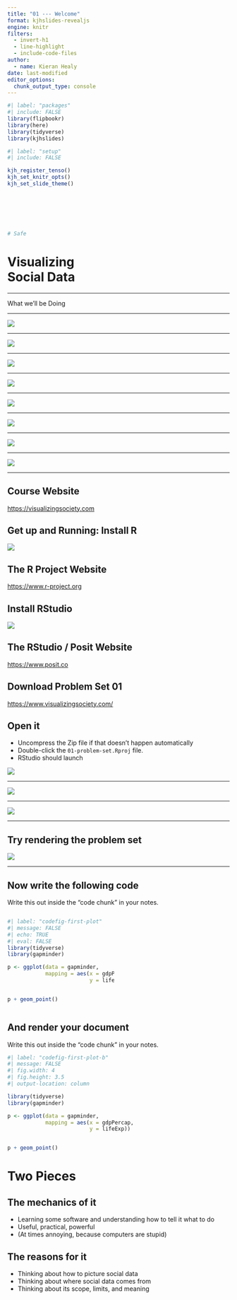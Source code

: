 ```yaml
---
title: "01 --- Welcome"
format: kjhslides-revealjs
engine: knitr
filters:
  - invert-h1
  - line-highlight
  - include-code-files
author:
  - name: Kieran Healy
date: last-modified
editor_options: 
  chunk_output_type: console
---
```


```r
#| label: "packages"
#| include: FALSE
library(flipbookr)
library(here)
library(tidyverse)
library(kjhslides)
```


```r
#| label: "setup"
#| include: FALSE

kjh_register_tenso()
kjh_set_knitr_opts()
kjh_set_slide_theme()







# Safe
```



# [Visualizing]{.fg-yellow}<br /> [Social Data]{.fg-lblue}

---

:::{.huge}
[What we'll be Doing]{.fg-lblue}  
:::

---

![](img/01_workhorse_histogram.png)

---

![](img/01_excess_deaths_by_cause_annotated.png)

___

![](img/01_network_exchange_graph.png)

---

![](img/01_france_blackposter_100-01.png)

---

![](img/01_okboomer2_composite_poster-200-01.png)

---

![](img/01_drainage_composite.png)

---

![](img/01_manhattan_heights_po_compressed.png)

---

![](img/01_manhattan_heights_po_detail_1.png)

---

## Course Website

:::{.center .large}
[https://visualizingsociety.com](https://visualizingsociety.com)  
:::


## Get up and Running: Install R

![](img/01_rlogo.png)


## The R Project Website

:::{.center .large}
[https://www.r-project.org](https://www.r-project.org)
:::

## Install RStudio

![](img/01_rstudio_logo.png)


## The RStudio / Posit Website

:::{.center .large}
 [https://www.posit.co](https://www.posit.co)
:::

## Download Problem Set 01

:::{.center .large}
 [https://www.visualizingsociety.com/](https://www.visualizingsociety.com/)
:::


## Open it

- Uncompress the Zip file if that doesn't happen automatically
- Double-click the `01-problem-set.Rproj` file. 
- RStudio should launch

![](img/01_up_and_running_00.png)

---

![](img/01_up_and_running_01.png)

---

![](img/01_up_and_running_02.png)

---

## Try [rendering]{.fg-yellow} the problem set

![](img/01_up_and_running_03.png) 

---

## Now write the following code

Write this out inside the "code chunk" in your notes.

:::: {.columns}
::: {.column width="50%"}



```r
#| label: "codefig-first-plot"
#| message: FALSE
#| echo: TRUE
#| eval: FALSE
library(tidyverse)
library(gapminder)

p <- ggplot(data = gapminder, 
            mapping = aes(x = gdpPercap, 
                          y = lifeExp))  


p + geom_point()
```

:::

::: {.column width="50%" .right}
  
:::
::::

## And render your document

Write this out inside the "code chunk" in your notes.

```r
#| label: "codefig-first-plot-b"
#| message: FALSE
#| fig.width: 4
#| fig.height: 3.5
#| output-location: column

library(tidyverse)
library(gapminder)

p <- ggplot(data = gapminder, 
            mapping = aes(x = gdpPercap, 
                          y = lifeExp))  


p + geom_point()
```

# Two Pieces

## The [mechanics]{.fg-yellow} of it

::: {.larger}
- Learning some software and understanding how to tell it what to do
- Useful, practical, powerful
- (At times annoying, because computers are stupid)
:::

## The [reasons]{.fg-lblue} for it

::: {.larger}
- Thinking about how to picture social data
- Thinking about where social data comes from
- Thinking about its scope, limits, and meaning
:::

